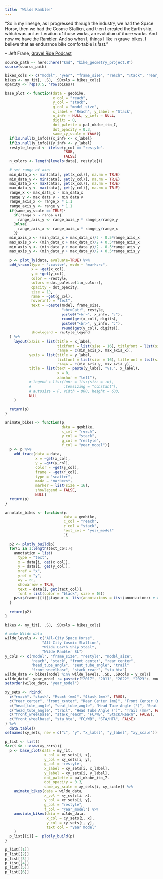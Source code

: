 ```yaml
---
title: "Wilde Rambler"
---
```


"So in my lineage, as I progressed through the industry, we had the Space Horse, then we had the Cosmic Stallion, and then I created the Earth ship, which was an iter iteration of those works, an evolution of those works. And now we have the Rambler. And so when I, things I like in gravel bikes. I believe that an endurance bike comfortable is fast."

-- Jeff Frane, [Gravel Ride Podcast](https://thegravelride.bike/wilde-bicycle-co-founder-jeffrey-frane)

```r
source_path <- here::here("Rmd", "bike_geometry_project.R")
source(source_path)

```

```r
bikes_cols <- c("model", "year", "frame_size", "reach", "stack", "rear_center", "front_center", "head_tube_angle", "seat_tube_angle", "bottom_bracket_drop", "trail", "front_wheelbase", "stack_reach", "sta_hta", "restyle", "model_size")
bikes <- my_fit[, .SD, .SDcols = bikes_cols]
opacity <- rep(0.5, nrow(bikes))
```

```r
base_plot <- function(data = geobike,
                      x_col = "reach",
                      y_col = "stack",
                      g_col = "model_size",
                      x_label = "Reach", y_label = "Stack",
                      x_info = NULL, y_info = NULL,
                      digits = 0,
                      dot_palette = pal_okabe_ito_7,
                      dot_opacity = 0.3,
                      same_xy_scale = TRUE){
  if(is.null(x_info)){x_info <- x_label}
  if(is.null(y_info)){y_info <- y_label}
  restyle_legend <- ifelse(g_col == "restyle",
                           TRUE,
                           FALSE)
  n_colors <- length(levels(data[, restyle]))
  
  # set range of axes
  min_data_x <- min(data[, get(x_col)], na.rm = TRUE)
  min_data_y <- min(data[, get(y_col)], na.rm = TRUE)
  max_data_x <- max(data[, get(x_col)], na.rm = TRUE)
  max_data_y <- max(data[, get(y_col)], na.rm = TRUE)
  range_x <- max_data_x - min_data_x
  range_y <- max_data_y - min_data_y
  range_axis_x <- range_x * 1.1
  range_axis_y <- range_y * 1.1
  if(same_xy_scale == TRUE){
    if(range_x > range_y){
      range_axis_y <- range_axis_y * range_x/range_y
    }else{
      range_axis_x <- range_axis_x * range_y/range_x
    }}
  min_axis_x <- (min_data_x + max_data_x)/2 - 0.5*range_axis_x
  max_axis_x <- (min_data_x + max_data_x)/2 + 0.5*range_axis_x
  min_axis_y <- (min_data_y + max_data_y)/2 - 0.5*range_axis_y
  max_axis_y <- (min_data_y + max_data_y)/2 + 0.5*range_axis_y
 
  p <- plot_ly(data, evaluate=TRUE) %>%
  add_trace(type = "scatter", mode = "markers",
            x = ~get(x_col),
            y = ~get(y_col),
            color = ~restyle,
            colors = dot_palette[1:n_colors],
            opacity = dot_opacity,
            size = 10,
            name = ~get(g_col),
            hoverinfo = "text",
            text = ~paste(model, frame_size,
                          "<br>Cat:", restyle,
                          paste0("<br>", x_info, ":"),
                          round(get(x_col), digits),
                          paste0("<br>", y_info, ":"),
                          round(get(y_col), digits)),
            showlegend = restyle_legend
  ) %>% 
    layout(xaxis = list(title = x_label,
                        tickfont = list(size = 16), titlefont = list(size = 16),
                        range = c(min_axis_x, max_axis_x)),
           yaxis = list(title = y_label,
                        tickfont = list(size = 16), titlefont = list(size = 16),
                        range = c(min_axis_y, max_axis_y)),
           title = list(text = paste(y_label, "vs.", x_label),
                        x = 0,
                        xanchor = "left"),
           # legend = list(font = list(size = 10),
           #               itemsizing = "constant"),
           # autosize = F, width = 800, height = 600,
           NULL
    )
 
  return(p)
}

```

```r
animate_bikes <- function(p,
                          data = geobike,
                          x_col = "reach",
                          y_col = "stack",
                          g_col = "restyle",
                          f_col = "year_model"){
  p <- p %>%
    add_trace(data = data,
              x = ~get(x_col),
              y = ~get(y_col),
              color = ~get(g_col),
              frame = ~get(f_col),
              type = "scatter",
              mode = "markers",
              marker = list(size = 16),
              showlegend = FALSE,
              NULL)
  return(p)
}

```

```r
annotate_bikes <- function(p,
                           data = geobike,
                           x_col = "reach",
                           y_col = "stack",
                           text_col = "year_model"
                           ){
  
  p2 <- plotly_build(p)
  for(i in 1:length(text_col)){
    annotation = list(
      type = "text",
      x = data[i, get(x_col)],
      y = data[i, get(y_col)],
      xref = "x",
      yref = "y",
      ay = 20,
      showarrow = TRUE,
      text = data[i, get(text_col)], 
      font = list(color = "black", size = 16))
    p2$x$frames[[i]]$layout <- list(annotations = list(annotation)) # change plot
  }
  
  return(p2) 
}
```





```r

bikes <- my_fit[, .SD, .SDcols = bikes_cols]

# make Wilde data
wilde_levels <- c("All-City Space Horse",
                 "All-City Cosmic Stallion",
                 "Wilde Earth Ship Steel",
                 "Wilde Rambler SL")
y_cols <- c("model", "frame_size", "restyle", "model_size",
            "reach", "stack", "front_center", "rear_center",
            "head_tube_angle", "seat_tube_angle", "trail",
            "front_wheelbase", "stack_reach", "sta_hta")
wilde_data <- bikes[model %in% wilde_levels, .SD, .SDcols = y_cols]
wilde_data[, year_model := paste(c("2017", "2011", "2022", "2023"), model)]
setorder(wilde_data, "year_model")

xy_sets <- rbind(
  c("reach", "stack", "Reach (mm)", "Stack (mm)", TRUE),
  c("rear_center", "front_center", "Rear Center (mm)", "Front Center (mm)", TRUE),  
  c("head_tube_angle", "seat_tube_angle", "Head Tube Angle (°)", "Seat Tube Angle (°)", TRUE),
  c("head_tube_angle", "trail", "Head Tube Angle (°)", "Trail (mm)", FALSE),
  c("front_wheelbase", "stack_reach", "FC/WB", "Stack/Reach", FALSE),
  c("front_wheelbase", "sta_hta", "FC/WB", "STA/HTA", FALSE)
) %>%
  data.table()
setnames(xy_sets, new = c("x", "y", "x_label", "y_label", "xy_scale"))

p_list <- list()
for(i in 1:nrow(xy_sets)){
  p <- base_plot(data = my_fit,
                  x_col = xy_sets[i, x],
                  y_col = xy_sets[i, y],
                  g_col = "restyle",
                  x_label = xy_sets[i, x_label],
                  y_label = xy_sets[i, y_label],
                  dot_palette = pal_okabe_ito_7,
                  dot_opacity = 0.3,
                  same_xy_scale = xy_sets[i, xy_scale]) %>%
    animate_bikes(data = wilde_data,
                  x_col = xy_sets[i, x],
                  y_col = xy_sets[i, y],
                  g_col = "restyle",
                  f_col = "year_model") %>%
    annotate_bikes(data = wilde_data,
                   x_col = xy_sets[i, x],
                   y_col = xy_sets[i, y],
                   text_col = "year_model"
    )
  p_list[[i]] =  plotly_build(p)
}

p_list[[1]]
p_list[[2]]
p_list[[3]]
p_list[[4]]
p_list[[5]]
p_list[[6]]


```





